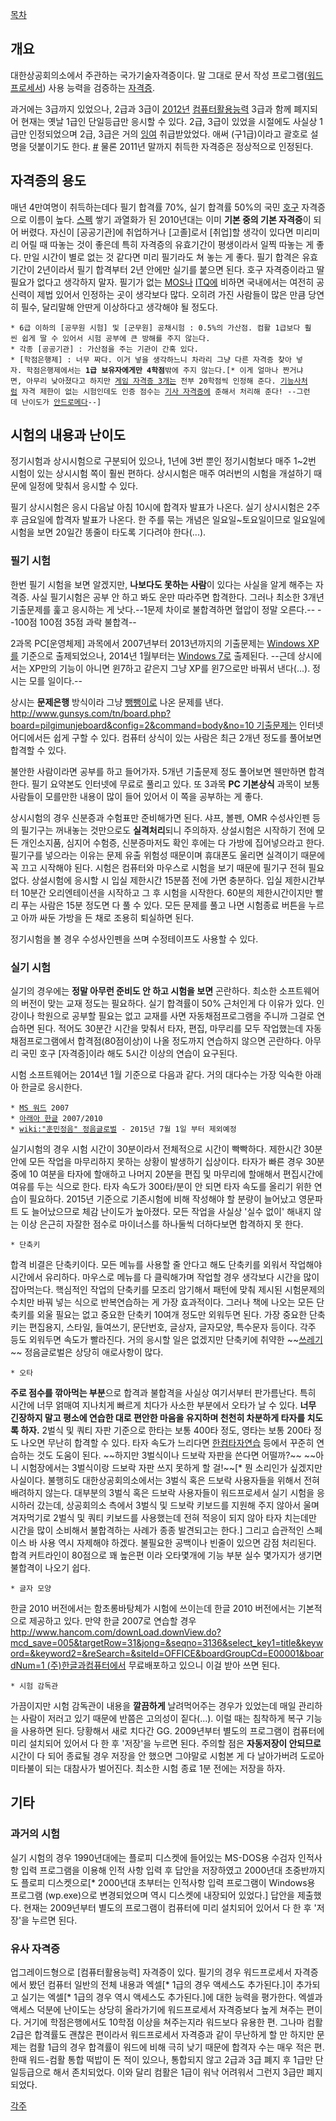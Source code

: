 [[목차]]

== 개요 ==
대한상공회의소에서 주관하는 국가기술자격증이다. 말 그대로 문서 작성 프로그램([[워드프로세서]]) 사용 능력을 검증하는 [[자격증]]. 

과거에는 3급까지 있었으나, 2급과 3급이 [[2012년]] [[컴퓨터활용능력]] 3급과 함께 폐지되어 현재는 옛날 1급인 단일등급만 응시할 수 있다. 2급, 3급이 있었을 시절에도 사실상 1급만 인정되었으며 2급, 3급은 거의 [[잉여]] 취급받았었다. 애써 (구1급)이라고 괄호로 설명을 덧붙이기도 한다. [http://www.hankyung.com/news/app/newsview.php?aid=2010112356737 #] 물론 2011년 말까지 취득한 자격증은 정상적으로 인정된다. 

== 자격증의 용도 ==
매년 4만여명이 취득하는데다 필기 합격률 70%, 실기 합격률 50%의 국민 [[호구]] 자격증으로 이름이 높다. [[스펙]] 쌓기 과열화가 된 2010년대는 이미 '''기본 중의 기본 자격증'''이 되어 버렸다. 자신이 [공공기관]에 취업하거나 [고졸]로서 [취업]할 생각이 있다면 미리미리 어릴 때 따놓는 것이 좋은데 특히 자격증의 유효기간이 평생이라서 일찍 따놓는 게 좋다. 만일 시간이 별로 없는 것 같다면 미리 필기라도 쳐 놓는 게 좋다. 필기 합격은 유효기간이 2년이라서 필기 합격부터 2년 안에만 실기를 붙으면 된다. 호구 자격증이라고 딸 필요가 없다고 생각하지 말자. 필기가 없는 [[MOS]]나 [[ITQ]]에 비하면 국내에서는 여전히 공신력이 제법 있어서 인정하는 곳이 생각보다 많다. 오히려 가진 사람들이 많은 만큼 당연히 필수, 달리말해 안딴게 이상하다고 생각해야 될 정도다.

 * 6급 이하의 [공무원 시험] 및 [군무원] 공채시험 : 0.5%의 가산점. 컴활 1급보다 훨씬 쉽게 딸 수 있어서 시험 공부에 큰 방해를 주지 않는다.
 * 각종 [공공기관] : 가산점을 주는 기관이 간혹 있다.
 * [학점은행제] : 너무 짜다. 이거 넣을 생각하느니 차라리 그냥 다른 자격증 찾아 넣자. 학점은행제에서는 '''1급 보유자에게만 4학점'''밖에 주지 않는다.[* 이게 얼마나 짠거냐면, 아무리 낮아졌다고 하지만 [[게임국가기술자격|게임 자격증 3개]]는 전부 20학점씩 인정해 준다. [[기능사]]처럼 자격 제한이 없는 시험인데도 인증 점수는 [[기사(자격증)|기사 자격증]]에 준해서 처리해 준다! --그런데 난이도가 [[안드로메다]]--]

== 시험의 내용과 난이도 ==
정기시험과 상시시험으로 구분되어 있으나, 1년에 3번 뿐인 정기시험보다 매주 1~2번 시험이 있는 상시시험 쪽이 훨씬 편하다. 상시시험은 매주 여러번의 시험을 개설하기 때문에 일정에 맞춰서 응시할 수 있다.

필기 상시시험은 응시 다음날 아침 10시에 합격자 발표가 나온다. 실기 상시시험은 2주 후 금요일에 합격자 발표가 나온다. 한 주를 묶는 개념은 일요일~토요일이므로 일요일에 시험을 보면 20일간 똥줄이 타도록 기다려야 한다(...).

=== 필기 시험 ===
한번 필기 시험을 보면 알겠지만, '''나보다도 못하는 사람'''이 있다는 사실을 알게 해주는 자격증. 사실 필기시험은 공부 안 하고 봐도 운만 따라주면 합격한다. 그러나 최소한 3개년 기출문제를 훑고 응시하는 게 낫다.--1문제 차이로 불합격하면 혈압이 정말 오른다.-- --100점 100점 35점 과락 불합격--

2과목 PC[운영체제] 과목에서 2007년부터 2013년까지의 기출문제는 [[Windows XP]]를 기준으로 출제되었으나, 2014년 1월부터는 [[Windows 7]]로 출제된다. --근데 상시에서는 XP만의 기능이 아니면 윈7하고 같은지 그냥 XP를 윈7으로만 바꿔서 낸다(...). 정시는 모를 일이다.-- 

상시는 '''문제은행''' 방식이라 그냥 [[뺑뺑이]]로 나온 문제를 낸다. [[http://www.gunsys.com/tn/board.php?board=pilgimunjeboard&config=2&command=body&no=10 기출문제]]는 인터넷 어디에서든 쉽게 구할 수 있다. 컴퓨터 상식이 있는 사람은 최근 2개년 정도를 풀어보면 합격할 수 있다. 

불안한 사람이라면 공부를 하고 들어가자. 5개년 기출문제 정도 풀어보면 웬만하면 합격한다. 필기 요약본도 인터넷에 무료로 풀리고 있다. 또 3과목 '''PC 기본상식''' 과목이 보통 사람들이 모를만한 내용이 많이 들어 있어서 이 쪽을 공부하는 게 좋다.

상시시험의 경우 신분증과 수험표만 준비해가면 된다. 샤프, 볼펜, OMR 수성사인펜 등의 필기구는 꺼내놓는 것만으로도 '''실격처리'''되니 주의하자. 상설시험은 시작하기 전에 모든 개인소지품, 심지어 수험증, 신분증마저도 확인 후에는 다 가방에 집어넣으라고 한다. 필기구를 넣으라는 이유는 문제 유출 위험성 때문이며 휴대폰도 울리면 실격이기 때문에 꼭 끄고 시작해야 된다. 시험은 컴퓨터와 마우스로 시험을 보기 때문에 필기구 전혀 필요없다. 상설시험에 응시할 시 입실 제한시간 15분쯤 전에 가면 충분하다. 입실 제한시간부터 10분간 오리엔테이션을 시작하고 그 후 시험을 시작한다. 60분의 제한시간이지만 빨리 푸는 사람은 15분 정도면 다 풀 수 있다. 모든 문제를 풀고 나면 시험종료 버튼을 누르고 아까 싸둔 가방을 든 채로 조용히 퇴실하면 된다.

정기시험을 볼 경우 수성사인펜을 쓰며 수정테이프도 사용할 수 있다.

=== 실기 시험 ===
실기의 경우에는 '''정말 아무런 준비도 안 하고 시험을 보면''' 곤란하다. 최소한 소프트웨어의 버전이 맞는 교재 정도는 필요하다. 실기 합격률이 50% 근처인게 다 이유가 있다. 인강이나 학원으로 공부할 필요는 없고 교재를 사면 자동채점프로그램을 주니까 그걸로 연습하면 된다. 적어도 30분간 시간을 맞춰서 타자, 편집, 마무리를 모두 작업했는데 자동채점프로그램에서 합격점(80점이상)이 나올 정도까지 연습하지 않으면 곤란하다. 아무리 국민 호구 [자격증]이라 해도 5시간 이상의 연습이 요구된다. 

시험 소프트웨어는 2014년 1월 기준으로 다음과 같다. 거의 대다수는 가장 익숙한 아래아 한글로 응시한다.
 * [[MS 워드]] 2007
 * [[아래아 한글]] 2007/2010
 * [[wiki:"훈민정음" 정음글로벌]] - 2015년 7월 1일 부터 제외예정

실기시험의 경우 시험 시간이 30분이라서 전체적으로 시간이 빡빡하다. 제한시간 30분 안에 모든 작업을 마무리하지 못하는 상황이 발생하기 십상이다. 타자가 빠른 경우 30분 중에 10 여분을 타자에 할애하고 나머지 20분을 편집 및 마무리에 할애해서 편집시간에 여유를 두는 식으로 한다. 타자 속도가 300타/분이 안 되면 타자 속도를 올리기 위한 연습이 필요하다. 2015년 기준으로 기존시험에 비해 작성해야 할 분량이 늘어났고 영문파트 도 늘어났으므로 체감 난이도가 높아졌다. 모든 작업을 사실상 '실수 없이' 해내지 않는 이상 은근히 자잘한 점수로 마이너스를 하나둘씩 더하다보면 합격하지 못 한다. 

 * 단축키
합격 비결은 단축키이다. 모든 메뉴를 사용할 줄 안다고 해도 단축키를 외워서 작업해야 시간에서 유리하다. 마우스로 메뉴를 다 클릭해가며 작업할 경우 생각보다 시간을 많이 잡아먹는다. 핵심적인 작업의 단축키를 모조리 암기해서 패턴에 맞춰 제시된 시험문제의 수치만 바꿔 넣는 식으로 반복연습하는 게 가장 효과적이다. 그러나 책에 나오는 모든 단축키를 외울 필요는 없고 중요한 단축키 10여개 정도만 외워두면 된다. 가장 중요한 단축키는 편집용지, 스타일, 들여쓰기, 문단번호, 글상자, 글자모양, 특수문자 등이다. 각주 등도 외워두면 속도가 빨라진다. 거의 응시할 일은 없겠지만 단축키에 취약한 ~~[[쓰레기]]~~ 정음글로벌은 상당히 애로사항이 많다.

 * 오타
'''주로 점수를 깎아먹는 부분'''으로 합격과 불합격을 사실상 여기서부터 판가름난다. 특히 시간에 너무 얽매여 지나치게 빠르게 치다가 사소한 부분에서 오타가 날 수 있다. '''너무 긴장하지 말고 평소에 연습한 대로 편안한 마음을 유지하며 천천히 차분하게 타자를 치도록 하자.''' 2벌식 및 쿼티 자판 기준으로 한타는 보통 400타 정도, 영타는 보통 200타 정도 나오면 무난히 합격할 수 있다. 타자 속도가 느리다면 [[한컴타자연습]] 등에서 꾸준히 연습하는 것도 도움이 된다. ~~하지만 3벌식이나 드보락 자판을 쓴다면 어떨까?~~ ~~아니 시험장에서는 3벌식이랑 드보락 자판 쓰지 못하게 할 걸!~~[* 뭔 소리인가 싶겠지만 사실이다. 불행히도 대한상공회의소에서는 3벌식 혹은 드보락 사용자들을 위해서 전혀 배려하지 않는다. 대부분의 3벌식 혹은 드보락 사용자들이 워드프로세서 실기 시험을 응시하러 갔는데, 상공회의소 측에서 3벌식 및 드보락 키보드를 지원해 주지 않아서 울며 겨자먹기로 2벌식 및 쿼티 키보드를 사용했는데 전혀 적응이 되지 않아 타자 치는데만 시간을 많이 소비해서 불합격하는 사례가 종종 발견되고는 한다.] 그리고 습관적인 스페이스 바 사용 역시 자제해야 하겠다. 불필요한 공백이나 빈줄이 있으면 감점 처리된다. 합격 커트라인이 80점으로 꽤 높은편 이라 오타몇개에 기능 부분 실수 몇가지가 생기면 불합격이 나오기 쉽다.

 * 글자 모양
한글 2010 버전에서는 함초롱바탕체가 시험에 쓰이는데 한글 2010 버전에서는 기본적으로 제공하고 있다. 만약 한글 2007로 연습할 경우 [[http://www.hancom.com/downLoad.downView.do?mcd_save=005&targetRow=31&jong=&seqno=3136&select_key1=title&keyword=&keyword2=&reSearch=&siteId=OFFICE&boardGroupCd=E00001&boardNum=1 (주)한글과컴퓨터]]에서 무료배포하고 있으니 이걸 받아 쓰면 된다.

 * 시험 감독관
가끔이지만 시험 감독관이 내용을 '''깔끔하게''' 날려먹어주는 경우가 있었는데 매일 관리하는 사람이 저러고 있기 때문에 반쯤은 고의성이 짙다(...). 이럴 때는 침착하게 복구 기능을 사용하면 된다. 당황해서 새로 치다간 GG. 2009년부터 별도의 프로그램이 컴퓨터에 미리 설치되어 있어서 다 한 후 '저장'을 누르면 된다. 주의할 점은 '''자동저장이 안되므로''' 시간이 다 되어 종료될 경우 저장을 안 했으면 그야말로 시험본 게 다 날아가버려 도로아미타불이 되는 대참사가 벌어진다. 최소한 시험 종료 1분 전에는 저장을 하자.

== 기타 ==
=== 과거의 시험 ===
실기 시험의 경우 1990년대에는 플로피 디스켓에 들어있는 MS-DOS용 수검자 인적사항 입력 프로그램을 이용해 인적 사항 입력 후 답안을 저장하였고 2000년대 초중반까지도 플로피 디스켓으로[* 2000년대 초부터는 인적사항 입력 프로그램이 Windows용 프로그램 (wp.exe)으로 변경되었으며 역시 디스켓에 내장되어 있었다.] 답안을 제출했다. 현재는 2009년부터 별도의 프로그램이 컴퓨터에 미리 설치되어 있어서 다 한 후 '저장'을 누르면 된다.

=== 유사 자격증 ===
업그레이드형으로 [컴퓨터활용능력] 자격증이 있다. 필기의 경우 워드프로세서 자격증에서 봤던 컴퓨터 일반의 전체 내용과 엑셀[* 1급의 경우 액세스도 추가된다.]이 추가되고 실기는 엑셀[* 1급의 경우 역시 액세스도 추가된다.]에 대한 능력을 평가한다. 엑셀과 액세스 덕분에 난이도는 상당히 올라가기에 워드프로세서 자격증보다 높게 쳐주는 편이다. 거기에 학점은행에서도 10학점 이상을 쳐주는지라 워드보다 유용한 편. 그나마 컴활 2급은 합격률도 괜찮은 편이라서 워드프로세서 자격증과 같이 무난하게 할 만 하지만 문제는 컴활 1급의 경우 합격률이 워드에 비해 극히 낮기 때문에 합격자 수는 매우 적은 편. 한때 워드-컴활 통합 떡밥이 돈 적이 있으나, 통합되지 않고 2급과 3급 폐지 후 1급만 단일등급으로 해서 존치되었다. 이와 달리 컴활은 1급이 워낙 어려워서 그런지 3급만 폐지되었다.

[[각주]]
